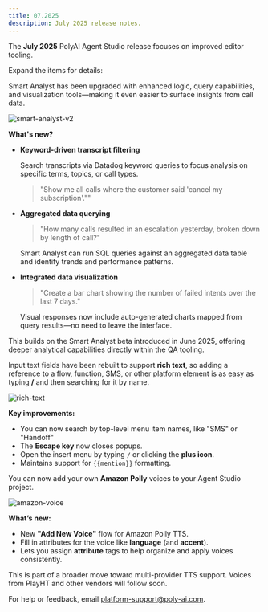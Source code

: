 ```yaml
---
title: 07.2025
description: July 2025 release notes.
---
```


The **July 2025** PolyAI Agent Studio release focuses on improved editor tooling.

Expand the items for details:

<AccordionGroup>

<Accordion title="Smart Analyst enhancements" icon="magnifying-glass-chart">

Smart Analyst has been upgraded with enhanced logic, query capabilities, and visualization tools—making it even easier to surface insights from call data.

![smart-analyst-v2](/images/release-notes/2507/smart-analyst-v2.png)

**What's new?**

- **Keyword-driven transcript filtering**

  Search transcripts via Datadog keyword queries to focus analysis on specific terms, topics, or call types.
    > "Show me all calls where the customer said 'cancel my subscription'.""

- **Aggregated data querying**
    > "How many calls resulted in an escalation yesterday, broken down by length of call?"

  Smart Analyst can run SQL queries against an aggregated data table and identify trends and performance patterns.

- **Integrated data visualization**
    > "Create a bar chart showing the number of failed intents over the last 7 days."

  Visual responses now include auto-generated charts mapped from query results—no need to leave the interface.

<Tip>This builds on the Smart Analyst beta introduced in June 2025, offering deeper analytical capabilities directly within the QA tooling.</Tip>

</Accordion>

<Accordion title="Rich text refactor" icon="pen-to-square">

Input text fields have been rebuilt to support **rich text**, so adding a reference to a flow, function, SMS, or other platform element is as easy as typing **/** and then searching for it by name.

![rich-text](/images/release-notes/2507/rich-text-factoring.png)

**Key improvements:**

- You can now search by top-level menu item names, like "SMS" or "Handoff"
- The **Escape key** now closes popups.
- Open the insert menu by typing `/` or clicking the <Icon icon="plus" iconType="solid" /> **plus icon**.
- Maintains support for `{{mention}}` formatting.

</Accordion>

<Accordion title="New Amazon voice option" icon="waveform">

You can now add your own **Amazon Polly** voices to your Agent Studio project.

![amazon-voice](/images/release-notes/2507/amazon-voice.png)

**What’s new:**

- New **"Add New Voice"** flow for Amazon Polly TTS.
- Fill in attributes for the voice like **language** (and **accent**).
- Lets you assign **attribute** tags to help organize and apply voices consistently.

<Note>This is part of a broader move toward multi-provider TTS support. Voices from PlayHT and other vendors will follow soon.</Note>

</Accordion>

</AccordionGroup>

For help or feedback, email [platform-support@poly-ai.com](mailto:platform-support@poly-ai.com).